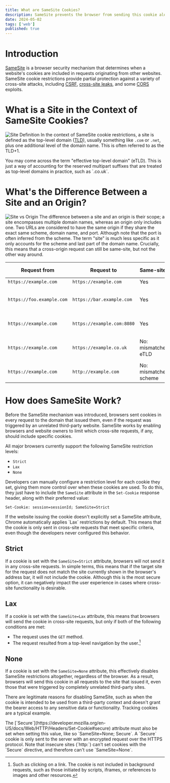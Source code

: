 ```yaml
---
title: What are SameSite Cookies?
description: SameSite prevents the browser from sending this cookie along with cross-site requests. The main goal is to mitigate the risk of cross-origin information leakage. It also provides some protection against cross-site request forgery attacks.
date: 2024-05-02
tags: ['web']
published: true
---
```


# Introduction

[SameSite](https://developer.mozilla.org/en-US/docs/Web/HTTP/Headers/Set-Cookie#samesitesamesite-value) is a browser security mechanism that determines when a website's cookies are included in requests originating from other websites. SameSite cookie restrictions provide partial protection against a variety of cross-site attacks, including [CSRF](https://developer.mozilla.org/en-US/docs/Glossary/CSRF), [cross-site leaks](https://en.wikipedia.org/wiki/Cross-site_leaks), and some [CORS](https://developer.mozilla.org/en-US/docs/Web/HTTP/CORS) exploits.

# What is a Site in the Context of SameSite Cookies?

![Site Definition](../img/same-site/site-definition.png)
In the context of SameSite cookie restrictions, a site is defined as the top-level domain ([TLD](https://developer.mozilla.org/en-US/docs/Glossary/TLD)), usually something like `.com` or `.net`, plus one additional level of the domain name. This is often referred to as the TLD+1.

<Callout>
  You may come across the term "effective top-level domain" (eTLD). This is just
  a way of accounting for the reserved multipart suffixes that are treated as
  top-level domains in practice, such as `.co.uk`.
</Callout>

# What's the Difference Between a Site and an Origin?

![Site vs Origin](../img/same-site/site-vs-origin.png)
The difference between a site and an origin is their scope; a site encompasses multiple domain names, whereas an origin only includes one. Two URLs are considered to have the same origin if they share the exact same scheme, domain name, and port. Although note that the port is often inferred from the scheme. The term "site" is much less specific as it only accounts for the scheme and last part of the domain name. Crucially, this means that a cross-origin request can still be same-site, but not the other way around.

| Request from              | Request to                 | Same-site?            | Same-origin?               |
| ------------------------- | -------------------------- | --------------------- | -------------------------- |
| `https://example.com`     | `https://example.com`      | Yes                   | Yes                        |
| `https://foo.example.com` | `https://bar.example.com`  | Yes                   | No: mismatched domain name |
| `https://example.com`     | `https://example.com:8080` | Yes                   | No: mismatched port        |
| `https://example.com`     | `https://example.co.uk`    | No: mismatched eTLD   | No: mismatched domain name |
| `https://example.com`     | `http://example.com`       | No: mismatched scheme | No: mismatched scheme      |

# How does SameSite Work?

Before the SameSite mechanism was introduced, browsers sent cookies in every request to the domain that issued them, even if the request was triggered by an unrelated third-party website. SameSite works by enabling browsers and website owners to limit which cross-site requests, if any, should include specific cookies.

All major browsers currently support the following SameSite restriction levels:

- `Strict`
- `Lax`
- `None`

Developers can manually configure a restriction level for each cookie they set, giving them more control over when these cookies are used. To do this, they just have to include the `SameSite` attribute in the `Set-Cookie` response header, along with their preferred value:

```
Set-Cookie: session=sessionId; SameSite=Strict
```

<Callout>
  If the website issuing the cookie doesn't explicitly set a SameSite attribute,
  Chrome automatically applies `Lax` restrictions by default. This means that
  the cookie is only sent in cross-site requests that meet specific criteria,
  even though the developers never configured this behavior.
</Callout>

## Strict

If a cookie is set with the `SameSite=Strict` attribute, browsers will not send it in any cross-site requests. In simple terms, this means that if the target site for the request does not match the site currently shown in the browser's address bar, it will not include the cookie. Although this is the most secure option, it can negatively impact the user experience in cases where cross-site functionality is desirable.

## Lax

If a cookie is set with the `SameSite=Lax` attribute, this means that browsers will send the cookie in cross-site requests, but only if both of the following conditions are met:

- The request uses the `GET` method.
- The request resulted from a top-level navigation by the user.[^1]

## None

If a cookie is set with the `SameSite=None` attribute, this effectively disables SameSite restrictions altogether, regardless of the browser. As a result, browsers will send this cookie in all requests to the site that issued it, even those that were triggered by completely unrelated third-party sites.

There are legitimate reasons for disabling SameSite, such as when the cookie is intended to be used from a third-party context and doesn't grant the bearer access to any sensitive data or functionality. Tracking cookies are a typical example.

<Callout type="warning">
  The
  [`Secure`](https://developer.mozilla.org/en-US/docs/Web/HTTP/Headers/Set-Cookie#secure)
  attribute must also be set when setting this value, like so `SameSite=None;
  Secure`. A `Secure` cookie is only sent to the server with an encrypted
  request over the HTTPS protocol. Note that insecure sites (`http:`) can't set
  cookies with the `Secure` directive, and therefore can't use `SameSite=None`.
</Callout>

[^1]: Such as clicking on a link. The cookie is not included in background requests, such as those initiated by scripts, iframes, or references to images and other resources.
